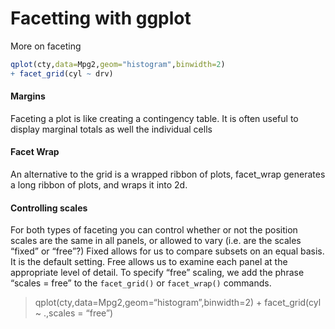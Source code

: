 Facetting with ggplot
===========================================
More on faceting
```r
qplot(cty,data=Mpg2,geom="histogram",binwidth=2)
+ facet_grid(cyl ~ drv)
```
#### Margins
Faceting a plot is like creating a contingency table.
It is often useful to display marginal totals as well the individual cells

#### Facet Wrap
An alternative to the grid is a wrapped ribbon of plots, facet_wrap generates a long ribbon of plots, and wraps it into 2d.

#### Controlling scales
For both types of faceting you can control whether or not the position scales are the same in all panels, or allowed to vary (i.e. are the scales
“fixed” or “free”?) Fixed allows for us to compare subsets on an equal basis. It is the default
setting.
Free allows us to examine each panel at the appropriate level of detail.
To specify “free” scaling, we add the phrase “scales = free” to the
`facet_grid()` or `facet_wrap()` commands.

> qplot(cty,data=Mpg2,geom="histogram",binwidth=2) +   facet_grid(cyl ~ .,scales = "free")
